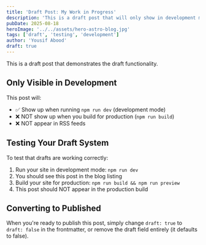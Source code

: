 ```yaml
---
title: 'Draft Post: My Work in Progress'
description: 'This is a draft post that will only show in development mode'
pubDate: 2025-08-18
heroImage: '../../assets/hero-astro-blog.jpg'
tags: ['draft', 'testing', 'development']
author: 'Yousif Abood'
draft: true
---
```


This is a draft post that demonstrates the draft functionality.

## Only Visible in Development

This post will:
- ✅ Show up when running `npm run dev` (development mode)
- ❌ NOT show up when you build for production (`npm run build`)
- ❌ NOT appear in RSS feeds

## Testing Your Draft System

To test that drafts are working correctly:

1. Run your site in development mode: `npm run dev`
2. You should see this post in the blog listing
3. Build your site for production: `npm run build && npm run preview`
4. This post should NOT appear in the production build

## Converting to Published

When you're ready to publish this post, simply change `draft: true` to `draft: false` in the frontmatter, or remove the draft field entirely (it defaults to false).